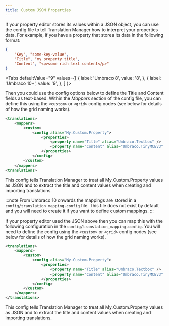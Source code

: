 ```yaml
---
title: Custom JSON Properties
---
```


If your property editor stores its values within a JSON object, you can use the config
file to tell Translation Manager how to interpret your properties data.
For example, if you have a property that stores its data in the following format:

```json
{
    "Key", "some-key-value",
    "Title", "my property title",
    "Content", "<p>some rich text content</p>"
}
```



<Tabs
  defaultValue="9"
  values={[
    { label: 'Umbraco 8', value: '8', },
    { label: 'Umbraco 10+', value: '9', },
  ]
}>
<TabItem value="8">

Then you could use the config options below to define the Title and Content
fields as text-based.
Within the *Mappers* section of the config file, you can define this using the `<custom>`
or `<grid>` config nodes (see below for details of how the grid naming works).

```xml
<translations>
    <mappers>
        <custom>
            <config alias="My.Custom.Property">
                <properties>
                    <property name="Title" alias="Umbraco.Textbox" />
                    <property name="Content" alias="Umbraco.TinyMCEv3" />
                </properties>
            </config>
        </custom>
    </mappers>
<translations>
```
This config tells Translation Manager to treat all My.Custom.Property values as
JSON and to extract the title and content values when creating and importing
translations.

</TabItem>
<TabItem value="9">

:::note
From Umbraco 10 onwards the mappings are stored in a `config/translation_mapping.config` file.
This file does not exist by default and you will need to create it if you want to define custom mappings. 
:::

If your property editor used the JSON above then you can map this with the following configuration in
the `config/translation_mapping.config`. You will need to define the config using the `<custom>`
or `<grid>` config nodes (see below for details of how the grid naming works).

```xml
<translations>
    <mappers>
        <custom>
            <config alias="My.Custom.Property">
                <properties>
                    <property name="Title" alias="Umbraco.Textbox" />
                    <property name="Content" alias="Umbraco.TinyMCEv3" />
                </properties>
            </config>
        </custom>
    </mappers>
</translations>
```
This config tells Translation Manager to treat all My.Custom.Property values as
JSON and to extract the title and content values when creating and importing
translations.


</TabItem>
</Tabs>
